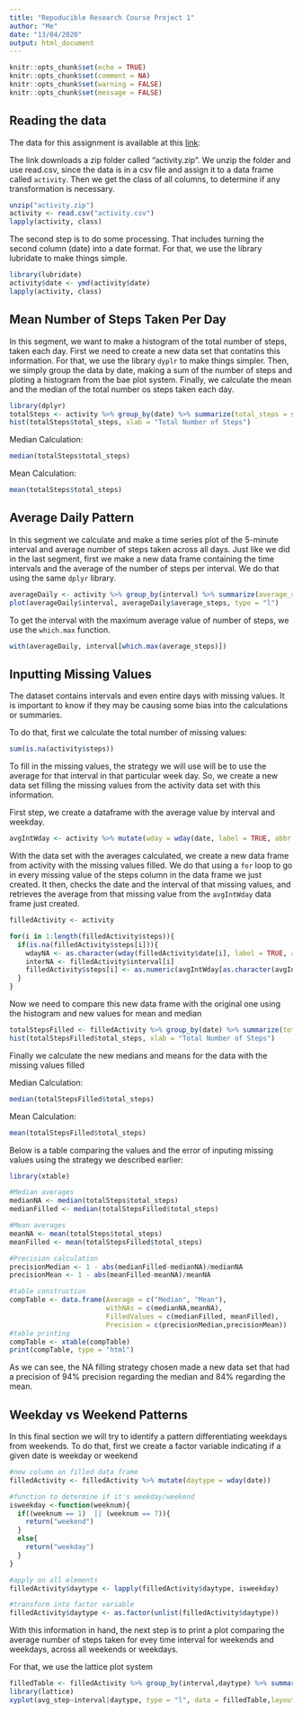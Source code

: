 ```yaml
---
title: "Repoducible Research Course Project 1"
author: "Me"
date: "13/04/2020"
output: html_document
---
```


```r
knitr::opts_chunk$set(echo = TRUE)
knitr::opts_chunk$set(comment = NA)
knitr::opts_chunk$set(warning = FALSE)
knitr::opts_chunk$set(message = FALSE)
```

## Reading the data

The data for this assignment is available at this [link](https://github.com/rdpeng/RepData_PeerAssessment1/blob/master/activity.zip): 

The link downloads a zip folder called "activity.zip". We unzip the folder and use read.csv, since the data is in a csv file and assign it to a data frame called `activity`. Then we get the class of all columns, to determine if any transformation is necessary.

```r
unzip("activity.zip")
activity <- read.csv("activity.csv")
lapply(activity, class)
```


The second step is to do some processing. That includes turning the second column (date) into a date format.
For that, we use the library lubridate to make things simple.

```r
library(lubridate)
activity$date <- ymd(activity$date)
lapply(activity, class)
```

## Mean Number of Steps Taken Per Day

In this segment, we want to make a histogram of the total number of steps, taken each day. 
First we need to create a new data set that contatins this information. For that, we use the library `dyplr` to make things simpler.
Then, we simply group the data by date, making a sum of the number of steps and ploting a histogram from the bae plot system.
Finally, we calculate the mean and the median of the total number os steps taken each day.


```r
library(dplyr)
totalSteps <- activity %>% group_by(date) %>% summarize(total_steps = sum(steps, na.rm = TRUE)) 
hist(totalSteps$total_steps, xlab = "Total Number of Steps")
```

Median Calculation:

```r
median(totalSteps$total_steps)
```

Mean Calculation:

```r
mean(totalSteps$total_steps)
```


## Average Daily Pattern

In this segment we calculate and make a time series plot of the 5-minute interval and average number of steps taken across all days.
Just like we did in the last segment, first we make a new data frame containing the time intervals and the average of the number of steps per interval. We do that using the same `dplyr` library.


```r
averageDaily <- activity %>% group_by(interval) %>% summarize(average_steps = mean(steps, na.rm = TRUE)) 
plot(averageDaily$interval, averageDaily$average_steps, type = "l")
```

To get the interval with the maximum average value of number of steps, we use the `which.max` function.

```r
with(averageDaily, interval[which.max(average_steps)])
```


## Inputting Missing Values

The dataset contains intervals and even entire days with missing values. It is important to know if they may be causing some bias into the calculations or summaries.

To do that, first we calculate the total number of missing values:

```r
sum(is.na(activity$steps))
```


To fill in the missing values, the strategy we will use will be to use the average for that interval in that particular week day.
So, we create a new data set filling the missing values from the activity data set with this information. 

First step, we create a dataframe with the average value by interval and weekday.

```r
avgIntWday <- activity %>% mutate(wday = wday(date, label = TRUE, abbr = TRUE)) %>% group_by(wday, interval)  %>% summarise(avg_step = mean(steps, na.rm = TRUE))
```

With the data set with the averages calculated, we create a new data frame from activity with the missing values filled. We do that using a `for` loop to go in every missing value of the steps column in the data frame we just created. It then, checks the date and the interval of that missing values, and retrieves the average from that missing value from the `avgIntWday` data frame just created.


```r
filledActivity <- activity

for(i in 1:length(filledActivity$steps)){
  if(is.na(filledActivity$steps[i])){
    wdayNA <- as.character(wday(filledActivity$date[i], label = TRUE, abbr = TRUE))
    interNA <- filledActivity$interval[i]
    filledActivity$steps[i] <- as.numeric(avgIntWday[as.character(avgIntWday$wday) == wdayNA  & avgIntWday$interval == interNA,"avg_step"])
  }
}
```

Now we need to compare this new data frame with the original one using the histogram and new values for mean and median

```r
totalStepsFilled <- filledActivity %>% group_by(date) %>% summarize(total_steps = sum(steps, na.rm = TRUE)) 
hist(totalStepsFilled$total_steps, xlab = "Total Number of Steps")
```

Finally we calculate the new medians and means for the data with the missing values filled

Median Calculation:

```r
median(totalStepsFilled$total_steps)
```

Mean Calculation:

```r
mean(totalStepsFilled$total_steps)
```

Below is a table comparing the values and the error of inputing missing values using the strategy we described earlier:

```r
library(xtable)

#Median averages
medianNA <- median(totalSteps$total_steps)
medianFilled <- median(totalStepsFilled$total_steps)

#Mean averages
meanNA <- mean(totalSteps$total_steps)
meanFilled <- mean(totalStepsFilled$total_steps)

#Precision calculation
precisionMedian <- 1 - abs(medianFilled-medianNA)/medianNA
precisionMean <- 1 - abs(meanFilled-meanNA)/meanNA

#table construction
compTable <- data.frame(Average = c("Median", "Mean"), 
                        withNAs = c(medianNA,meanNA),
                        FilledValues = c(medianFilled, meanFilled),
                        Precision = c(precisionMedian,precisionMean))
#table printing
compTable <- xtable(compTable)
print(compTable, type = "html")
```

As we can see, the NA filling strategy chosen made a new data set that had a precision of 94% precision regarding the median and 84% regarding the mean.

## Weekday vs Weekend Patterns

In this final section we will try to identify a pattern differentiating weekdays from weekends. To do that, first we create a factor variable indicating if a given date is weekday or weekend

```r
#new column on filled data frame
filledActivity <- filledActivity %>% mutate(daytype = wday(date))

#function to determine if it's weekday/weekend
isweekday <-function(weeknum){
  if((weeknum == 1)  || (weeknum == 7)){
    return("weekend")
  } 
  else{
    return("weekday")
  } 
}

#apply on all elements
filledActivity$daytype <- lapply(filledActivity$daytype, isweekday)

#transform into factor variable
filledActivity$daytype <- as.factor(unlist(filledActivity$daytype))
```

With this information in hand, the next step is to print a plot comparing the average number of steps taken for evey time interval for weekends and weekdays, across all weekends or weekdays.

For that, we use the lattice plot system
```r
filledTable <- filledActivity %>% group_by(interval,daytype) %>% summarise(avg_step = mean(steps))
library(lattice)
xyplot(avg_step~interval|daytype, type = "l", data = filledTable,layout=c(1,2))
```

